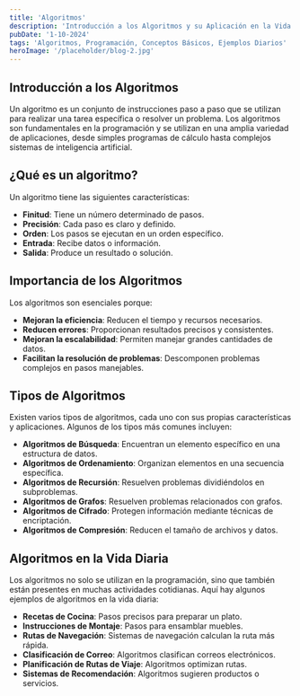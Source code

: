 ```yaml
---
title: 'Algoritmos'
description: 'Introducción a los Algoritmos y su Aplicación en la Vida Diaria'
pubDate: '1-10-2024'
tags: 'Algoritmos, Programación, Conceptos Básicos, Ejemplos Diarios'
heroImage: '/placeholder/blog-2.jpg'
---
```


## Introducción a los Algoritmos

Un algoritmo es un conjunto de instrucciones paso a paso que se utilizan para realizar una tarea específica o resolver un problema. Los algoritmos son fundamentales en la programación y se utilizan en una amplia variedad de aplicaciones, desde simples programas de cálculo hasta complejos sistemas de inteligencia artificial.

## ¿Qué es un algoritmo?

Un algoritmo tiene las siguientes características:

- **Finitud**: Tiene un número determinado de pasos.
- **Precisión**: Cada paso es claro y definido.
- **Orden**: Los pasos se ejecutan en un orden específico.
- **Entrada**: Recibe datos o información.
- **Salida**: Produce un resultado o solución.

## Importancia de los Algoritmos

Los algoritmos son esenciales porque:

- **Mejoran la eficiencia**: Reducen el tiempo y recursos necesarios.
- **Reducen errores**: Proporcionan resultados precisos y consistentes.
- **Mejoran la escalabilidad**: Permiten manejar grandes cantidades de datos.
- **Facilitan la resolución de problemas**: Descomponen problemas complejos en pasos manejables.

## Tipos de Algoritmos

Existen varios tipos de algoritmos, cada uno con sus propias características y aplicaciones. Algunos de los tipos más comunes incluyen:

- **Algoritmos de Búsqueda**: Encuentran un elemento específico en una estructura de datos.
- **Algoritmos de Ordenamiento**: Organizan elementos en una secuencia específica.
- **Algoritmos de Recursión**: Resuelven problemas dividiéndolos en subproblemas.
- **Algoritmos de Grafos**: Resuelven problemas relacionados con grafos.
- **Algoritmos de Cifrado**: Protegen información mediante técnicas de encriptación.
- **Algoritmos de Compresión**: Reducen el tamaño de archivos y datos.

## Algoritmos en la Vida Diaria

Los algoritmos no solo se utilizan en la programación, sino que también están presentes en muchas actividades cotidianas. Aquí hay algunos ejemplos de algoritmos en la vida diaria:

- **Recetas de Cocina**: Pasos precisos para preparar un plato.
- **Instrucciones de Montaje**: Pasos para ensamblar muebles.
- **Rutas de Navegación**: Sistemas de navegación calculan la ruta más rápida.
- **Clasificación de Correo**: Algoritmos clasifican correos electrónicos.
- **Planificación de Rutas de Viaje**: Algoritmos optimizan rutas.
- **Sistemas de Recomendación**: Algoritmos sugieren productos o servicios.
